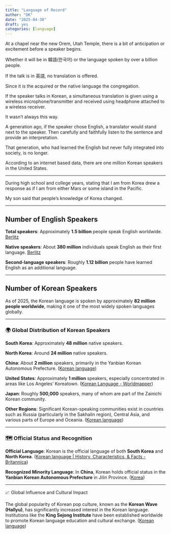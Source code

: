 ```yaml
---
title: "Language of Record"
author: "DK"
date: "2025-04-30"
draft: yes
categories: [language]
---
```


At a chapel near the new Orem, Utah Temple, there is a bit of anticipation or excitement before a speaker begins.

Whether it will be in 韓語(한국어) or the language spoken by over a billion people.

If the talk is in 英語, no translation is offered.

Since it is the acquired or the native language the congregation.

If the speaker talks in Korean, a simultaneous translation is given using a wireless microphone/transmitter and received using headphone attached to a wireless receiver.

It wasn't always this way.

A generation ago, if the speaker chose English, a translator would stand next to the speaker.
Then carefully and faithfully listen to the sentence and provide an interpretation.

That generation, who had learned the English but never fully integrated into society, is no longer.

According to an internet based data, there are one million Korean speakers in the United States.

---

During high school and college years, stating that I am from Korea drew a response as if I am from either Mars or some island in the Pacific.

My son said that people's knowledge of Korea changed.


---

## Number of English Speakers

**Total speakers**: Approximately **1.5 billion** people speak English worldwide. ​[[Berlitz]{.underline}](https://www.berlitz.com/blog/most-spoken-languages-world?utm_source=chatgpt.com)

**Native speakers**: About **380 million** individuals speak English as their first language. ​[[Berlitz]{.underline}](https://www.berlitz.com/blog/most-spoken-languages-world?utm_source=chatgpt.com)

**Second-language speakers**: Roughly **1.12 billion** people have learned English as an additional language.

---

## Number of Korean Speakers

As of 2025, the Korean language is spoken by approximately **82 million people worldwide**, making it one of the most widely spoken languages globally.

------------------------------------------------------------------------

### 🌍 Global Distribution of Korean Speakers {#sec-korean}

**South Korea**: Approximately **48 million** native speakers.

**North Korea**: Around **24 million** native speakers.

**China**: About **2 million** speakers, primarily in the Yanbian Korean Autonomous Prefecture. ([Korean language](https://en.wikipedia.org/wiki/Korean_language?utm_source=chatgpt.com))

**United States**: Approximately **1 million** speakers, especially concentrated in areas like Los Angeles' Koreatown. ([Korean Language - Worldmapper](https://worldmapper.org/maps/korean-language/?utm_source=chatgpt.com))

**Japan**: Roughly **500,000** speakers, many of whom are part of the Zainichi Korean community.

**Other Regions**: Significant Korean-speaking communities exist in countries such as Russia (particularly in the Sakhalin region), Central Asia, and various parts of Europe and Oceania. ([Korean language](https://en.wikipedia.org/wiki/Korean_language?utm_source=chatgpt.com))

---

### 🗺️ Official Status and Recognition

**Official Language**: Korean is the official language of both **South Korea** and **North Korea**. ([Korean language \| History, Characteristics, & Facts - Britannica](https://www.britannica.com/topic/Korean-language?utm_source=chatgpt.com))

**Recognized Minority Language**: In **China**, Korean holds official status in the **Yanbian Korean Autonomous Prefecture** in Jilin Province. ([Korea](https://en.wikipedia.org/wiki/Korea?utm_source=chatgpt.com))

---

📈 Global Influence and Cultural Impact

The global popularity of Korean pop culture, known as the **Korean Wave (Hallyu)**, has significantly increased interest in the Korean language. Institutions like the **King Sejong Institute** have been established worldwide to promote Korean language education and cultural exchange. ([Korean language](https://en.wikipedia.org/wiki/Korean_language?utm_source=chatgpt.com))
